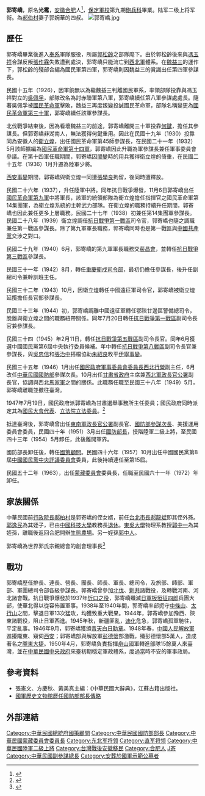 {{Infobox_officeholder
| name = 郭寄嶠
| image name =Guo Jijiao2.jpg
| width = 180px
| now = 中華民國軍事將領
| period =
| Sex = 男 
| Native place = [[安徽省|安徽省]][[合肥縣|合肥縣]]
| date of birth =1902年11月14日 
| date of death =  {{death_date_and_age|1998|7|26|1902|11|14|mf=y}}
| place of birth = {{QING|安徽省}}[[廬州府|廬州府]][[合肥縣|合肥縣]]
| nationality  = {{ROC}}
| party = {{Kmt|19px}} 
|rank = [[File:Taiwan-army-OF-9a.svg|17px]][[二級上將#中華民國|二級上將]]
| educate = 
* 清河陸軍第一預備軍官學校畢業 
* 保定陸軍官學校第九期砲兵科畢業<br><span style="color: blue;">(1923年)</span>
| past = 
*（國民政府）東北軍砲兵集訓軍士大隊大隊長<br><span style="color: blue;">(1925年)</span>
*（國民政府）東北國民軍第五軍司令部副官長<br><span style="color: blue;">(1925年)</span>
*（國民政府）東北國民軍第五軍司令部參謀處長<br><span style="color: blue;">(1925年)</span>
*（國民政府）東北國民軍第四軍司令部參謀處長<br><span style="color: blue;">(1926年)</span>
*（國民政府）國民革命軍第三十軍參謀長<br><span style="color: blue;">(1926年)</span>
*（國民政府）國民革命軍第五路軍總指揮部高級參謀<br><span style="color: blue;">(1929年-1931年)</span>
*（國民政府）陸海空軍總司令豫西西村行營主任<br><span style="color: blue;">(1929年-1931年)</span>
*（國民政府）第八戰區（代理）司令長官<br><span style="color: blue;">(1945年-1946年)</span>
*（國民政府）新疆省政府（代理）主席<br><span style="color: blue;">(1945年-1946年)</span>
*（國民政府）國防部參謀次長<br><span style="color: blue;">(1946年6月29日-1946年11月26日)</span>
*（國民政府）甘肅省政府（代理）主席<br><span style="color: blue;">(1946年-1949年)</span>
*（國民政府）國民政府主席西北行轅副主任<br><span style="color: blue;">(1946年-1949年)</span>
* 西北軍政長官（代理）副主任<br><span style="color: blue;">(1949年5月-1949年11月)</span>
* 東南軍政長官公署副長官<br><span style="color: blue;">(1949年11月-1950年)</span>
* 國防部副參謀總長<br><span style="color: blue;">(1950年-1951年2月20日)</span>
* 國防部部長<br><span style="color: blue;">(1951年2月1日-1954年5月31日)</span>
* 行政院政務委員<br><span style="color: blue;">(1951年2月20日-1954年5月26日)</span>
* 國防會議秘書長<br><span style="color: blue;">(1951年2月20日-1954年5月26日)</span>
* 總統府國策顧問<br><span style="color: blue;">(1957年-1963年12月14日)</span>
* 蒙藏委員會委員長<br><span style="color: blue;">(1963年12月14日-1972年5月29日)</span>
* 行政院政務委員<br><span style="color: blue;">(1963年12月14日-1972年5月29日)</span>
* 總統府國策顧問<br><span style="color: blue;">(1972年5月29日-1996年5月19日)</span>
}}
'''郭寄嶠'''{{BD|1902年|11月14日|1998年|7月26日}}，原名'''光霱'''，[[安徽|安徽]][[合肥|合肥]]人<ref>{{cite book |title=環球郭氏宗譜}}</ref>，[[保定軍校|保定軍校]]第九期[[砲兵科|砲兵科]]畢業。陆军二级上将军衔。為[[郝伯村|郝伯村]]妻子郭婉華的四叔。
[[File:郭寄嶠.jpg|thumb]]

==歷任==
郭寄嶠畢業後進入[[奉系|奉系]]軍隊服役，所屬[[郭松齡|郭松齡]]之部隊麾下。由於郭松齡後來與[[馮玉祥|馮玉祥]]合謀反叛[[張作霖|張作霖]]失敗遭到處決，郭寄嶠只能流亡到[[西北軍|西北軍]]體系。在[[魏益三|魏益三]]的運作下，郭松齡的殘部合編為國民軍第四軍，郭寄嶠則因魏益三的賞識出任第四軍參謀長。

民國十五年（1926），因軍餉無以為繼魏益三判離國民軍系，率領部隊投靠與馮玉祥對立的[[吳佩孚|吳佩孚]]，部隊改名為討赤聯軍第八軍，郭寄嶠續任第八軍參謀處處長。隨著吳佩孚被[[國民革命軍|國民革命軍]]擊敗，魏益三再度叛變投誠國民革命軍，部隊名稱變更為[[國民革命軍第三十軍|國民革命軍第三十軍]]，郭寄嶠續任該軍參謀長。

北伐戰爭結束後，因為看壞魏益三的前途，郭寄嶠離開三十軍投靠[[何鍵|何鍵]]，擔任其參謀長。但郭寄嶠非湖南人，無法獲得何鍵重用。因此在民國十九年（1930）投靠同為安徽人的[[衛立煌|衛立煌]]，出任國民革命軍第45師參謀長，在民國二十一年（1932）5月該師擴編為[[國民革命軍第十四軍|國民革命軍第十四軍]]，郭寄嶠因此升職為軍參謀長兼任軍事委員會參議。在第十四軍任職期間，郭寄嶠因[[閩變|閩變]]時的用兵獲得衛立煌的倚重，在民國二十五年（1936）1月升遷為陸軍少將。

[[西安事變|西安事變]]期間，郭寄嶠與衛立煌一同遭[[張學良|張學良]]拘留，後同時遭釋放。

民國二十六年（1937），升任陸軍中將。同年抗日戰爭爆發，11月6日郭寄嶠出任[[國民革命軍第九軍|國民革命軍第九軍]]中將軍長，該軍的統領部隊為衛立煌擔任指揮官之國民革命軍第14集團軍，為衛立煌系統的主幹武力部隊。在衛立煌的職務持續升任期間，郭寄嶠也因此兼任更多上層職務。民國二十七年（1938）初兼任第14集團軍參謀長。民國二十八年（1939）衛立煌調任[[抗日戰爭第一戰區|抗日戰爭第一戰區]]司令官，郭寄嶠也隨之調職兼任第一戰區參謀長。除了第九軍軍長職務，郭寄嶠同時也是第一戰區與[[中國共產黨|中國共產黨]]交涉之對口。

民國二十九年（1940）6月，郭寄嶠的第九軍軍長職務交[[裴昌會|裴昌會]]，並轉任[[抗日戰爭第三戰區|抗日戰爭第三戰區]]參謀長。

民國三十一年（1942）8月，轉任[[重慶衛戍司令部|重慶衛戍司令部]]，最初仍擔任參謀長，後升任副總司令兼幹訓班主任。

民國三十二年（1943）10月，因衛立煌轉任中國遠征軍司令官，郭寄嶠被衛立煌延攬擔任長官部參謀長。

民國三十三年（1944）初，郭寄嶠調離中國遠征軍轉任鄂陝甘邊區警備總司令，脫離與衛立煌之間的職務紐帶關係。同年7月20日轉任[[抗日戰爭第一戰區|抗日戰爭第一戰區]]副司令長官兼參謀長。

民國三十四（1945）年2月11日，轉任[[抗日戰爭第五戰區|抗日戰爭第五戰區]]副司令長官。同年6月獲選中國國民黨第6屆中央執行委員候補。年中轉任[[抗日戰爭第八戰區|抗日戰爭第八戰區]]副司令長官兼參謀長，與[[吳忠信|吳忠信]]和[[張治中|張治中]]搭檔協助[[朱紹良|朱紹良]]敉平[[伊寧事變|伊寧事變]]。

民國三十五年（1946）1月出任[[國民政府軍事委員會委員長西北行營|國民政府軍事委員會委員長西北行營]]副主任，6月改任[[中華民國國防部|中華民國國防部]]參謀次長。10月出任[[甘肅省政府|甘肅省政府]]主席兼[[西北軍政長官公署|西北軍政長官公署]]副長官，協調與西北[[馬家軍|馬家軍]]之間的關係。此職務任職至民國三十八年（1949）5月，郭寄嶠離職並撤往臺灣。

1947年7月19日，國民政府派郭寄嶠為甘肅選舉事務所主任委員；國民政府同時派定其為[[國民大會代表|國民大會代表]]、[[立法院|立法院]][[立法委員|立法委員]]。<ref name="民國史大事記">{{cite book|editor=李新總主編，[[中國社會科學院|中國社會科學院]]近代史研究所[[中華民國史|中華民國史]]研究室編，韓信夫、姜克夫主編|title=《中華民國史大事記》|location=[[北京|北京]]|publisher=[[中華書局|中華書局]]|date=2011年7月}}</ref>{{rp|8385-8386}}

抵達臺灣後，郭寄嶠曾出任[[東南軍政長官公署|東南軍政長官公署]]副長官、[[國防部參謀次長|國防部參謀次長]]、美援運用委員會委員，民國四十年（1951）3月出任[[國防部長|國防部長]]，授階陸軍二級上將，至民國四十三年（1954）5月卸任，此後離開軍界。

國防部長卸任後，轉任[[國策顧問|國策顧問]]。民國四十六年（1957）10月出任中國國民黨第8屆[[中國國民黨中央評議委員會|中國國民黨中央評議委員會]]委員，此後持續連任至第15屆。

民國五十二年（1963），出任[[蒙藏委員會|蒙藏委員會]]委員長，任職至民國六十一年（1972）年卸任。
==家族關係==
中華民國前[[行政院院長|行政院長]][[郝柏村|郝柏村]]是郭寄嶠的侄女婿，前任[[台北市長|台北市長]][[郝龍斌|郝龍斌]]即其侄外孫。[[郭逸民|郭逸民]]為其姪子，已由[[中國科技大學_(台灣)|中國科技大學]]教務長[[退休|退休]]。[[東吳大學_(台灣)|東吳大學]]物理系教授[[郭中一|郭中一]]為其姪孫，離職後返回合肥開辦[[生態農場|生態農場]]。另一姪孫[[郭中人|郭中人]]。

郭寄嶠為世界郭氏宗親總會的創會理事長<ref>{{cite web |title=郭氏宗親總會歷任理事長 |url=http://www.worldkuos.org.tw/p.asp?lan=C&id=7 |accessdate=2018-11-23 |archive-date=2018-11-23 |archive-url=https://web.archive.org/web/20181123154153/http://www.worldkuos.org.tw/p.asp?lan=C&id=7 |dead-url=no }}</ref>

==戰功==
郭寄嶠歷任排長、連長、營長、團長、師長、軍長、總司令，及旅部、師部、軍部、軍團總司令部各級參謀長。郭寄嶠曾參加[[國民革命軍北伐|北伐]]、[[剿共|剿共]]諸戰役，及轉戰河南、河北諸會戰。抗日戰爭爆發於1937年[[忻口會戰|忻口之役]]，郭寄嶠殲滅[[日軍|日軍]][[板垣征四郎|板垣征四郎]]兵團大部，使華北得以從容佈置軍事。1938年至1940年間，郭寄嶠率部扼守[[中條山|中條山]]、[[太行山|太行山]]之間，擊退日軍13次猛攻，均獲致重大戰果。1944年，郭寄嶠參加豫西、陝東諸戰役，阻止日軍西進。1945年秋，新疆匪亂，[[迪化|迪化]]危急，郭寄嶠孤軍馳往，平定亂事。1946年9月，郭寄嶠獲頒[[青天白日勳章|青天白日勳章]]。1948年春，[[中國人民解放軍|中國人民解放軍]]進擾隴東、窺伺[[西安|西安]]；郭寄嶠部與解放軍[[彭德懷|彭德懷]]部激戰，殲彭德懷部5萬人，造成著名之[[隴東大捷|隴東大捷]]。1950年4月，郭寄嶠負責指揮[[舟山|舟山]]國軍轉進部隊15餘萬人來臺灣，並在[[中華民國中央政府|中華民國中央政府]]來臺初期穩定軍政體系，度過當時不安的軍事政局。

==參考資料==
{{Reflist}}
*張憲文、方慶秋、黃美真主編：《中華民國大辭典》，江蘇古籍出版社。
*[http://museum.mnd.gov.tw/Publish.aspx?cnid=1482&p=12184 國軍歷史文物館歷任國防部部長傳略] {{Wayback|url=http://museum.mnd.gov.tw/Publish.aspx?cnid=1482&p=12184 |date=20141220033350 }}

== 外部連結 ==

{{commons category|Kuo Chi-chiao}}
{{start box}}
{{s-gov}}
{{s-before|[[俞大維|俞大維]]（未就任）}}
{{s-title|[[中華民國國防部|中華民國國防部]]部長|1951年2月20日—1954年5月26日}}
{{s-after|[[俞大維|俞大維]]}}
{{end box}}
{{中華民國國防部部長}}
{{甘肃行政长官|ROC}}
{{DEFAULTSORT:Guo郭}}

[[Category:中華民國總統府國策顧問|Category:中華民國總統府國策顧問]]
[[Category:中華民國國防部部長|Category:中華民國國防部部長]]
[[Category:中華民國蒙藏委員會委員長|Category:中華民國蒙藏委員會委員長]]
[[Category:东北军将领|Category:东北军将领]]
[[Category:直军将领|Category:直军将领]]
[[Category:中華民國陸軍二級上將|Category:中華民國陸軍二級上將]]
[[Category:台灣戰後安徽移民|Category:台灣戰後安徽移民]]
[[Category:合肥人|Category:合肥人]]
[[Category:郭姓|J寄]]
[[Category:中華民國副參謀總長|Category:中華民國副參謀總長]]
[[Category:安葬於國軍示範公墓者|Category:安葬於國軍示範公墓者]]